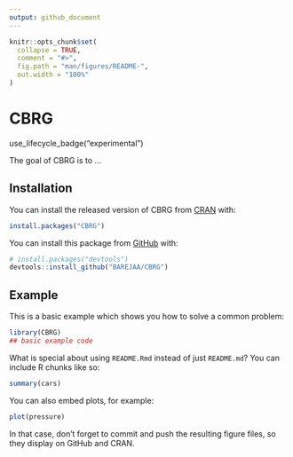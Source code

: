 ```yaml
---
output: github_document
---
```


<!-- README.md is generated from README.Rmd. Please edit that file -->

```r
knitr::opts_chunk$set(
  collapse = TRUE,
  comment = "#>",
  fig.path = "man/figures/README-",
  out.width = "100%"
)
```

<!-- For more info: https://usethis.r-lib.org/reference/use_readme_rmd.html -->

# CBRG


<!-- badges: start -->
use_lifecycle_badge("experimental")
<!-- badges: end -->

The goal of CBRG is to ...

## Installation

You can install the released version of CBRG from [CRAN](https://CRAN.R-project.org) with:

``` r
install.packages("CBRG")
```

You can install this package from [GitHub](https://github.com/) with:

``` r
# install.packages("devtools")
devtools::install_github("BAREJAA/CBRG")
```
## Example

This is a basic example which shows you how to solve a common problem:

```r
library(CBRG)
## basic example code
```

What is special about using `README.Rmd` instead of just `README.md`? You can include R chunks like so:

```r
summary(cars)
```

<!-- You'll still need to render `README.Rmd` regularly, to keep `README.md` up-to-date. `devtools::build_readme()` is handy for this.  -->
You can also embed plots, for example:

```r
plot(pressure)
```

In that case, don't forget to commit and push the resulting figure files, so they display on GitHub and CRAN.
